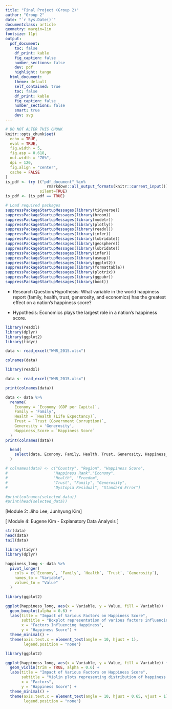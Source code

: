 ```yaml
---
title: "Final Project (Group 2)"
author: "Group 2"
date: "`r Sys.Date()`"
documentclass: article
geometry: margin=1in
fontsize: 11pt
output:
  pdf_document:
    toc: false
    df_print: kable
    fig_caption: false
    number_sections: false
    dev: pdf
    highlight: tango
  html_document:
    theme: default
    self_contained: true
    toc: false
    df_print: kable
    fig_caption: false
    number_sections: false
    smart: true
    dev: svg
---
```

```r
# DO NOT ALTER THIS CHUNK
knitr::opts_chunk$set(
  echo = TRUE,
  eval = TRUE,
  fig.width = 5,
  fig.asp = 0.618,
  out.width = "70%",
  dpi = 120,
  fig.align = "center",
  cache = FALSE
)
is_pdf <- try (("pdf_document" %in% 
                  rmarkdown::all_output_formats(knitr::current_input())), 
               silent=TRUE)
is_pdf <- (is_pdf == TRUE)

# Load required packages
suppressPackageStartupMessages(library(tidyverse))
suppressPackageStartupMessages(library(broom))
suppressPackageStartupMessages(library(modelr))
suppressPackageStartupMessages(library(plotly))
suppressPackageStartupMessages(library(readxl))
suppressPackageStartupMessages(library(infer))
suppressPackageStartupMessages(library(lubridate))
suppressPackageStartupMessages(library(geosphere))
suppressPackageStartupMessages(library(lubridate))
suppressPackageStartupMessages(library(infer))
suppressPackageStartupMessages(library(usmap))
suppressPackageStartupMessages(library(ggplot2))
suppressPackageStartupMessages(library(formattable))
suppressPackageStartupMessages(library(plotrix))
suppressPackageStartupMessages(library(ggpubr))
suppressPackageStartupMessages(library(boot))
```

* Research Question/Hypothesis: 
What variable in the world happiness report (family, health, trust, generosity, and economics) has the greatest effect on a nation’s happiness score? 

* Hypothesis: Economics plays the largest role in a nation’s happiness score. 



```r
library(readxl)
library(dplyr)
library(ggplot2)
library(tidyr)

data <- read_excel("WHR_2015.xlsx")

colnames(data)
```
```r
library(readxl)

data <- read_excel("WHR_2015.xlsx")

print(colnames(data))

data <- data %>%
  rename(
    Economy = `Economy (GDP per Capita)`,  
    Family = 'Family',                      
    Health = `Health (Life Expectancy)`,
    Trust = `Trust (Government Corruption)`,  
    Generosity = 'Generosity', 
    Happiness_Score = `Happiness Score`
  )
print(colnames(data))

```

```r
  head(
    select(data, Economy, Family, Health, Trust, Generosity, Happiness_Score)
  )
```


```r
# colnames(data) <- c("Country", "Region", "Happiness Score",
#                    "Happiness Rank","Economy",
#                    "Health", "Freedom", 
#                    "Trust", "Family", "Generosity", 
#                    "Dystopia Residual", "Standard Error") 

#print(colnames(selected_data))
#print(head(selected_data))
```

[Module 2: Jiho Lee, Junhyung Kim]

[ Module 4: Eugene Kim - Explanatory Data Analysis ] 

```r
str(data)
head(data)
tail(data)
```

```r
library(tidyr)
library(dplyr) 

happiness_long <- data %>%
  pivot_longer(
    cols = c(`Economy`, `Family`, `Health`, `Trust`, `Generosity`),
    names_to = "Variable",
    values_to = "Value"
  )

```

```r
library(ggplot2)

ggplot(happiness_long, aes(x = Variable, y = Value, fill = Variable)) +
  geom_boxplot(alpha = 0.6) +  
  labs(title = "Impact of Various Factors on Happiness Score",
       subtitle = "Boxplot representation of various factors influencing happiness",
       x = "Factors Influencing Happiness",
       y = "Happiness Score") +
  theme_minimal() +
  theme(axis.text.x = element_text(angle = 10, hjust = 1),  
        legend.position = "none")  

```

```r
library(ggplot2)

ggplot(happiness_long, aes(x = Variable, y = Value, fill = Variable)) +
  geom_violin(trim = TRUE, alpha = 0.6) +  
  labs(title = "Impact of Various Factors on Happiness Score",
       subtitle = "Violin plots representing distribution of happiness factors",
       x = "Factors",
       y = "Happiness Score") +
  theme_minimal() +
  theme(axis.text.x = element_text(angle = 10, hjust = 0.65, vjust = 1),  
        legend.position = "none")  

```











